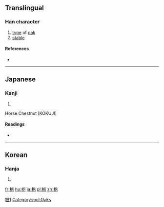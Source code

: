 {{also|櫪|枥}}
==Translingual==
{{Han simplified forms|櫪|栃|枥}}

===Han character===
{{Han char|rn=75|rad=木|as=05|sn=9|four=|canj=DHMS|ids=⿰木⿸𠂆万, ⿰木厉}}

# [[type]] of [[oak]]
# [[stable]]

====References====
* {{Han ref|kx=0521.121|dkj=14687|hdz=21185.041|uh=6803|ud=26627}}

[[Category:CJKV characters simplified differently in Japan and China|櫪1]]
[[Category:mul:Oaks]]

----

==Japanese==

===Kanji===
{{ja-kanji|grade=|rs=木05}}

# {{defn|lang=ja|sort=木05}}

Horse Chestnut
[KOKUJI]

====Readings====
* {{ja-readings|on=|kun=[[とち]] (tochi)}}

----

==Korean==

===Hanja===
{{ko-hanja|hangeul=[[회]]|eumhun=|rv=hoe|mr=hoe|y=hoy}}

# {{defn|lang=ko|sort=木05}}

[[fr:栃]]
[[hu:栃]]
[[ja:栃]]
[[pl:栃]]
[[zh:栃]]